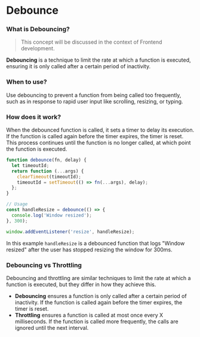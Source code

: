 # Debounce 

### What is Debouncing?

> This concept will be discussed in the context of Frontend development.

**Debouncing** is a technique to limit the rate at which a function is executed, ensuring it is only called after a certain period of inactivity.

### When to use?

Use debouncing to prevent a function from being called too frequently, such as in response to rapid user input like scrolling, resizing, or typing.

### How does it work? 

When the debounced function is called, it sets a timer to delay its execution. If the function is called again
before the timer expires, the timer is reset. This process continues until the function is no longer called, 
at which point the function is executed.

```javascript copy
function debounce(fn, delay) {
  let timeoutId;
  return function (...args) {
    clearTimeout(timeoutId);
    timeoutId = setTimeout(() => fn(...args), delay);
  };
}

// Usage
const handleResize = debounce(() => {
  console.log('Window resized');
}, 300);

window.addEventListener('resize', handleResize);
```

In this example `handleResize` is a debounced function that logs "Window resized" after the user has stopped resizing the window for 300ms.


### Debouncing vs Throttling

Debouncing and throttling are similar techniques to limit the rate at which a function is executed, but they differ in how they achieve this.

- **Debouncing** ensures a function is only called after a certain period of inactivity. If the function is called again before the timer expires, the timer is reset.
- **Throttling** ensures a function is called at most once every X milliseconds. If the function is called more frequently, the calls are ignored until the next interval.
